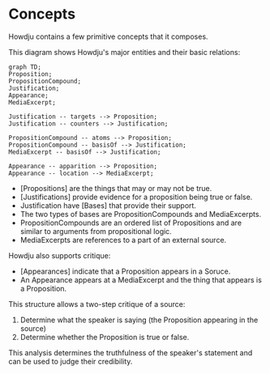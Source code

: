 # Concepts

Howdju contains a few primitive concepts that it composes.

This diagram shows Howdju's major entities and their basic relations:

```mermaid
graph TD;
Proposition;
PropositionCompound;
Justification;
Appearance;
MediaExcerpt;

Justification -- targets --> Proposition;
Justification -- counters --> Justification;

PropositionCompound -- atoms --> Proposition;
PropositionCompound -- basisOf --> Justification;
MediaExcerpt -- basisOf --> Justification;

Appearance -- apparition --> Proposition;
Appearance -- location --> MediaExcerpt;
```

- [Propositions] are the things that may or may not be true.
- [Justifications] provide evidence for a proposition being true or false.
- Justification have [Bases] that provide their support.
- The two types of bases are PropositionCompounds and MediaExcerpts.
- PropositionCompounds are an ordered list of Propositions and are similar to arguments from
  propositional logic.
- MediaExcerpts are references to a part of an external source.

Howdju also supports critique:

- [Appearances] indicate that a Proposition appears in a Soruce.
- An Appearance appears at a MediaExcerpt and the thing that appears is a Proposition.

This structure allows a two-step critique of a source:

1. Determine what the speaker is saying (the Proposition appearing in the source)
2. Determine whether the Proposition is true or false.

This analysis determines the truthfulness of the speaker's statement and can be used to judge their credibility.
